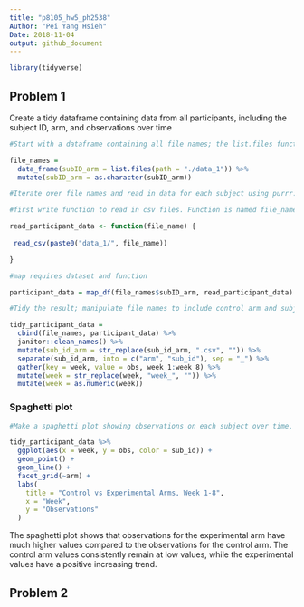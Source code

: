 ```yaml
---
title: "p8105_hw5_ph2538"
Author: "Pei Yang Hsieh"
Date: 2018-11-04
output: github_document
---
```


```r
library(tidyverse)
```


## Problem 1

Create a tidy dataframe containing data from all participants, including the subject ID, arm, and observations over time


```r
#Start with a dataframe containing all file names; the list.files function will help

file_names = 
  data_frame(subID_arm = list.files(path = "./data_1")) %>% 
  mutate(subID_arm = as.character(subID_arm))

#Iterate over file names and read in data for each subject using purrr::map and saving the result as a new variable in the dataframe

#first write function to read in csv files. Function is named file_name.

read_participant_data <- function(file_name) {
  
 read_csv(paste0("data_1/", file_name)) 

}

#map requires dataset and function

participant_data = map_df(file_names$subID_arm, read_participant_data)

#Tidy the result; manipulate file names to include control arm and subject ID, make sure weekly observations are “tidy”, and do any other tidying that’s necessary

tidy_participant_data = 
  cbind(file_names, participant_data) %>% 
  janitor::clean_names() %>% 
  mutate(sub_id_arm = str_replace(sub_id_arm, ".csv", "")) %>% 
  separate(sub_id_arm, into = c("arm", "sub_id"), sep = "_") %>% 
  gather(key = week, value = obs, week_1:week_8) %>% 
  mutate(week = str_replace(week, "week_", "")) %>% 
  mutate(week = as.numeric(week))

```

### Spaghetti plot

```r
#Make a spaghetti plot showing observations on each subject over time, and comment on differences between groups.

tidy_participant_data %>% 
  ggplot(aes(x = week, y = obs, color = sub_id)) +
  geom_point() +
  geom_line() +
  facet_grid(~arm) + 
  labs(
    title = "Control vs Experimental Arms, Week 1-8",
    x = "Week",
    y = "Observations"
  )

```



The spaghetti plot shows that observations for the experimental arm have much higher values compared to the observations for the control arm. The control arm values consistently remain at low values, while the experimental values have a positive increasing trend.




## Problem 2


```r

```


